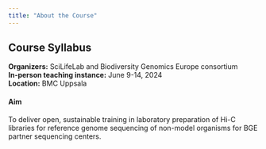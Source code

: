 ```yaml
---
title: "About the Course"
---
```

::: {.callout-note appearance="simple" icon=false}

## Course Syllabus

**Organizers:** 				SciLifeLab and Biodiversity Genomics Europe consortium  
**In-person teaching instance:**		June 9-14, 2024  
**Location:**					BMC Uppsala    

#### Aim
To deliver open, sustainable training in laboratory preparation of Hi-C libraries for reference genome sequencing of non-model organisms for BGE partner sequencing centers.

:::